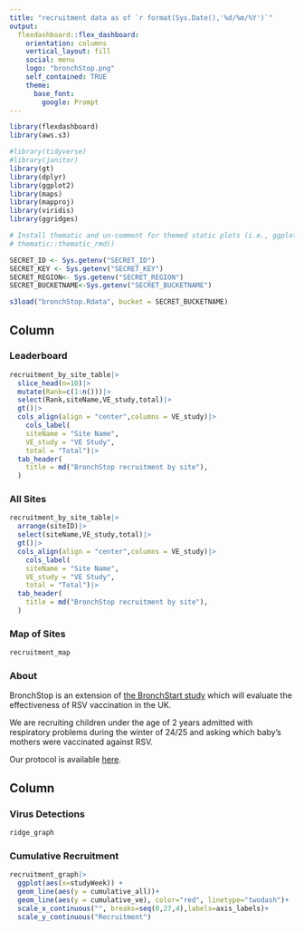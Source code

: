 ```yaml
---
title: "recruitment data as of `r format(Sys.Date(),'%d/%m/%Y')`"
output: 
  flexdashboard::flex_dashboard:
    orientation: columns
    vertical_layout: fill
    social: menu
    logo: "bronchStop.png"
    self_contained: TRUE
    theme:
      base_font:
        google: Prompt
---
```


<!-- TODO LIST -->
<!-- set up netlify -->
<!-- set up github -->

```r
library(flexdashboard)
library(aws.s3)

#library(tidyverse)
#library(janitor)
library(gt)
library(dplyr)
library(ggplot2)
library(maps)
library(mapproj)
library(viridis)
library(ggridges)

# Install thematic and un-comment for themed static plots (i.e., ggplot2)
# thematic::thematic_rmd()

SECRET_ID <- Sys.getenv("SECRET_ID")
SECRET_KEY <- Sys.getenv("SECRET_KEY")
SECRET_REGION<- Sys.getenv("SECRET_REGION")
SECRET_BUCKETNAME<-Sys.getenv("SECRET_BUCKETNAME")

s3load("bronchStop.Rdata", bucket = SECRET_BUCKETNAME)

```
Column {data-width=550 .tabset}
-----------------------------------------------------------------------
### Leaderboard

```r
recruitment_by_site_table|>
  slice_head(n=10)|>
  mutate(Rank=c(1:n()))|>
  select(Rank,siteName,VE_study,total)|>
  gt()|>
  cols_align(align = "center",columns = VE_study)|>
    cols_label(
    siteName = "Site Name",
    VE_study = "VE Study",
    total = "Total")|>
  tab_header(
    title = md("BronchStop recruitment by site"),
  )

```


### All Sites

```r
recruitment_by_site_table|>
  arrange(siteID)|>
  select(siteName,VE_study,total)|>
  gt()|>
  cols_align(align = "center",columns = VE_study)|>
    cols_label(
    siteName = "Site Name",
    VE_study = "VE Study",
    total = "Total")|>
  tab_header(
    title = md("BronchStop recruitment by site"),
  )

```

### Map of Sites
```r
recruitment_map
```

### About

BronchStop is an extension of [the BronchStart study](https://doi.org/10.1093/infdis/jiad551) which will  evaluate the effectiveness of RSV vaccination in the UK.

We are recruiting children under the age of 2 years admitted with respiratory problems during the winter of 24/25 and asking which baby's mothers were vaccinated against RSV.

Our protocol is available [here](https://doi.org/10.12688%2Fwellcomeopenres.16778.2).


Column {data-width=450}
-----------------------------------------------------------------------

### Virus Detections

```r
ridge_graph
```

### Cumulative Recruitment

```r

recruitment_graph|>
  ggplot(aes(x=studyWeek)) +
  geom_line(aes(y = cumulative_all))+
  geom_line(aes(y = cumulative_ve), color="red", linetype="twodash")+
  scale_x_continuous("", breaks=seq(0,27,4),labels=axis_labels)+
  scale_y_continuous("Recruitment")

```
